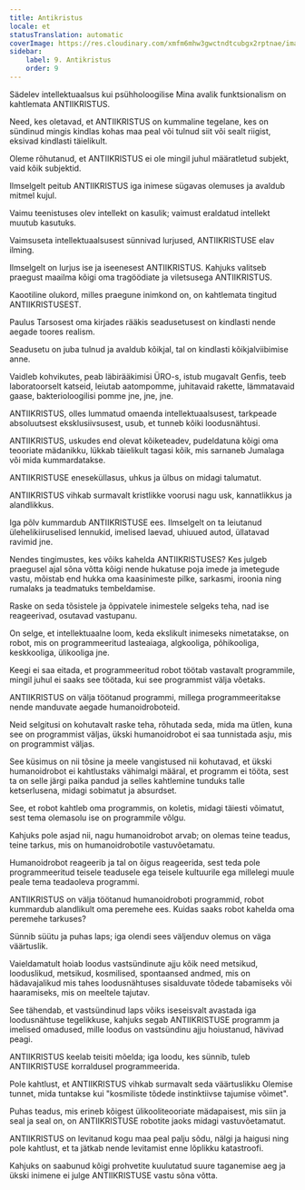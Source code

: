 ```yaml
---
title: Antikristus
locale: et
statusTranslation: automatic
coverImage: https://res.cloudinary.com/xmfm6mhw3gwctndtcubgx2rptnae/image/upload/v1741354419/small_cover_la_gran_rebelion_28716e29d2.webp
sidebar:
    label: 9. Antikristus
    order: 9
---
```

Sädelev intellektuaalsus kui psühholoogilise Mina avalik funktsionalism on kahtlemata ANTIIKRISTUS.

Need, kes oletavad, et ANTIIKRISTUS on kummaline tegelane, kes on sündinud mingis kindlas kohas maa peal või tulnud siit või sealt riigist, eksivad kindlasti täielikult.

Oleme rõhutanud, et ANTIIKRISTUS ei ole mingil juhul määratletud subjekt, vaid kõik subjektid.

Ilmselgelt peitub ANTIIKRISTUS iga inimese sügavas olemuses ja avaldub mitmel kujul.

Vaimu teenistuses olev intellekt on kasulik; vaimust eraldatud intellekt muutub kasutuks.

Vaimsuseta intellektuaalsusest sünnivad lurjused, ANTIIKRISTUSE elav ilming.

Ilmselgelt on lurjus ise ja iseenesest ANTIIKRISTUS. Kahjuks valitseb praegust maailma kõigi oma tragöödiate ja viletsusega ANTIIKRISTUS.

Kaootiline olukord, milles praegune inimkond on, on kahtlemata tingitud ANTIIKRISTUSEST.

Paulus Tarsosest oma kirjades rääkis seadusetusest on kindlasti nende aegade toores realism.

Seadusetu on juba tulnud ja avaldub kõikjal, tal on kindlasti kõikjalviibimise anne.

Vaidleb kohvikutes, peab läbirääkimisi ÜRO-s, istub mugavalt Genfis, teeb laboratoorselt katseid, leiutab aatompomme, juhitavaid rakette, lämmatavaid gaase, bakterioloogilisi pomme jne, jne, jne.

ANTIIKRISTUS, olles lummatud omaenda intellektuaalsusest, tarkpeade absoluutsest eksklusiivsusest, usub, et tunneb kõiki loodusnähtusi.

ANTIIKRISTUS, uskudes end olevat kõiketeadev, pudeldatuna kõigi oma teooriate mädanikku, lükkab täielikult tagasi kõik, mis sarnaneb Jumalaga või mida kummardatakse.

ANTIIKRISTUSE eneseküllasus, uhkus ja ülbus on midagi talumatut.

ANTIIKRISTUS vihkab surmavalt kristlikke voorusi nagu usk, kannatlikkus ja alandlikkus.

Iga põlv kummardub ANTIIKRISTUSE ees. Ilmselgelt on ta leiutanud ülehelikiiruselised lennukid, imelised laevad, uhiuued autod, üllatavad ravimid jne.

Nendes tingimustes, kes võiks kahelda ANTIIKRISTUSES? Kes julgeb praegusel ajal sõna võtta kõigi nende hukatuse poja imede ja imetegude vastu, mõistab end hukka oma kaasinimeste pilke, sarkasmi, iroonia ning rumalaks ja teadmatuks tembeldamise.

Raske on seda tõsistele ja õppivatele inimestele selgeks teha, nad ise reageerivad, osutavad vastupanu.

On selge, et intellektuaalne loom, keda ekslikult inimeseks nimetatakse, on robot, mis on programmeeritud lasteaiaga, algkooliga, põhikooliga, keskkooliga, ülikooliga jne.

Keegi ei saa eitada, et programmeeritud robot töötab vastavalt programmile, mingil juhul ei saaks see töötada, kui see programmist välja võetaks.

ANTIIKRISTUS on välja töötanud programmi, millega programmeeritakse nende manduvate aegade humanoidroboteid.

Neid selgitusi on kohutavalt raske teha, rõhutada seda, mida ma ütlen, kuna see on programmist väljas, ükski humanoidrobot ei saa tunnistada asju, mis on programmist väljas.

See küsimus on nii tõsine ja meele vangistused nii kohutavad, et ükski humanoidrobot ei kahtlustaks vähimalgi määral, et programm ei tööta, sest ta on selle järgi paika pandud ja selles kahtlemine tunduks talle ketserlusena, midagi sobimatut ja absurdset.

See, et robot kahtleb oma programmis, on koletis, midagi täiesti võimatut, sest tema olemasolu ise on programmile võlgu.

Kahjuks pole asjad nii, nagu humanoidrobot arvab; on olemas teine teadus, teine tarkus, mis on humanoidrobotile vastuvõetamatu.

Humanoidrobot reageerib ja tal on õigus reageerida, sest teda pole programmeeritud teisele teadusele ega teisele kultuurile ega millelegi muule peale tema teadaoleva programmi.

ANTIIKRISTUS on välja töötanud humanoidroboti programmid, robot kummardub alandlikult oma peremehe ees. Kuidas saaks robot kahelda oma peremehe tarkuses?

Sünnib süütu ja puhas laps; iga olendi sees väljenduv olemus on väga väärtuslik.

Vaieldamatult hoiab loodus vastsündinute ajju kõik need metsikud, looduslikud, metsikud, kosmilised, spontaansed andmed, mis on hädavajalikud mis tahes loodusnähtuses sisalduvate tõdede tabamiseks või haaramiseks, mis on meeltele tajutav.

See tähendab, et vastsündinud laps võiks iseseisvalt avastada iga loodusnähtuse tegelikkuse, kahjuks segab ANTIIKRISTUSE programm ja imelised omadused, mille loodus on vastsündinu ajju hoiustanud, hävivad peagi.

ANTIIKRISTUS keelab teisiti mõelda; iga loodu, kes sünnib, tuleb ANTIIKRISTUSE korraldusel programmeerida.

Pole kahtlust, et ANTIIKRISTUS vihkab surmavalt seda väärtuslikku Olemise tunnet, mida tuntakse kui "kosmiliste tõdede instinktiivse tajumise võimet".

Puhas teadus, mis erineb kõigest ülikooliteooriate mädapaisest, mis siin ja seal ja seal on, on ANTIIKRISTUSE robotite jaoks midagi vastuvõetamatut.

ANTIIKRISTUS on levitanud kogu maa peal palju sõdu, nälgi ja haigusi ning pole kahtlust, et ta jätkab nende levitamist enne lõplikku katastroofi.

Kahjuks on saabunud kõigi prohvetite kuulutatud suure taganemise aeg ja ükski inimene ei julge ANTIIKRISTUSE vastu sõna võtta.

